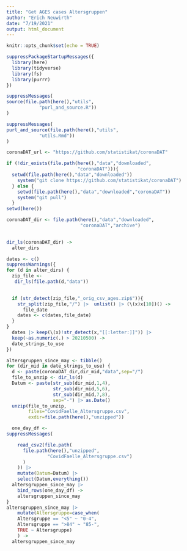 ```yaml
---
title: "Get AGES cases Altersgruppen"
author: "Erich Neuwirth"
date: "7/19/2021"
output: html_document
---
```


```r
knitr::opts_chunk$set(echo = TRUE)
```

```r
suppressPackageStartupMessages({
  library(here)
  library(tidyverse)
  library(fs)
  library(purrr)
})
```


```r
suppressMessages(
source(file.path(here(),"utils",
            "purl_and_source.R"))
)
```


```r
suppressMessages(
purl_and_source(file.path(here(),"utils",
            "utils.Rmd"))
)
```

```r
coronaDAT_url <- "https://github.com/statistikat/coronaDAT"
```


```r
if (!dir_exists(file.path(here(),"data","downloaded",
                          "coronaDAT"))){
  setwd(file.path(here(),"data","downloaded"))
    system("git clone https://github.com/statistikat/coronaDAT")
  } else {
    setwd(file.path(here(),"data","downloaded","coronaDAT"))
    system("git pull")                        
  }
setwd(here())
```
```r
coronaDAT_dir <- file.path(here(),"data","downloaded",
                           "coronaDAT","archive")
  
```

```r
dir_ls(coronaDAT_dir) ->
  alter_dirs
```


```r
dates <- c()
suppressWarnings({
for (d in alter_dirs) {
  zip_file <-
   dir_ls(file.path(d,"data")) 
  

  if (str_detect(zip_file,"_orig_csv_ages.zip$")){
    str_split(zip_file,"/") |>  unlist() |> (\(x)x[10])() ->
      file_date
    dates <- c(dates,file_date)
  }
}
  dates |> keep(\(x)!str_detect(x,"[[:letter:]]")) |>
  keep(~as.numeric(.) > 20210500) ->
  date_strings_to_use
})
```


```r
altersgruppen_since_may <- tibble()
for (dir_mid in date_strings_to_use) {
  d <- paste(coronaDAT_dir,dir_mid,"data",sep="/")
  file_to_unzip <- dir_ls(d)
  Datum <- paste(str_sub(dir_mid,1,4),
                 str_sub(dir_mid,5,6),
                 str_sub(dir_mid,7,8),
                 sep="-") |> as.Date()
  unzip(file_to_unzip,
        files="CovidFaelle_Altersgruppe.csv",
        exdir=file.path(here(),"unzipped"))

  one_day_df <-
suppressMessages(      

    read_csv2(file.path(
      file.path(here(),"unzipped",
               "CovidFaelle_Altersgruppe.csv")
      )
    )) |>
    mutate(Datum=Datum) |>
    select(Datum,everything())
  altersgruppen_since_may |>
    bind_rows(one_day_df) ->
    altersgruppen_since_may
}
altersgruppen_since_may |>
    mutate(Altersgruppe=case_when(
    Altersgruppe == "<5" ~ "0-4",
    Altersgruppe == ">84" ~ "85-",
    TRUE ~ Altersgruppe)
    ) ->
  altersgruppen_since_may
```

